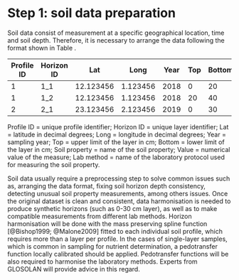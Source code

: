 # Step 1: soil data preparation


Soil data consist of measurement at a specific geographical location, time and soil depth. Therefore, it is necessary to arrange the data following the format shown in Table \ref{tab:data1}.


<!-- \begin{table}[htbp] -->
<!--     \caption{Format example of a soil dataset} -->
<!--     \scalebox{0.685}{ -->
<!--     \begin{threeparttable} -->
<!--         \centering -->
<!--             \begin{tabular}{rrrrrrrrrl} -->
<!--             \toprule -->
<!--             Profile ID & Horizon ID & Lat & Long & Year & Top  & Bottom  & Soil property & Value & Lab method\\ -->
<!--             \midrule -->
<!--             1 & 1\_1 & 12.123456 & 1.123456 & 2018 & 0  & 20 & SOC & 3.4 & W\&B \\ -->
<!--             1 & 1\_2 & 12.123456 & 1.123456 & 2018 & 20 & 40 & SOC & 2.1 & W\&B \\ -->
<!--             2 & 2\_1 & 23.123456 & 2.123456 & 2019 & 0  & 30 & SOC & 2.9 & W\&B\\ -->
<!--             \bottomrule -->
<!--         \end{tabular} -->
<!--         \begin{tablenotes} -->
<!--         \item \footnotesize Profile ID = unique profile identifier; Horizon ID = unique layer identifier; Lat = latitude in decimal degrees; Long = longitude in decimal degrees; Year = sampling year; Top = upper limit of the layer in cm; Bottom = lower limit of the layer in cm; Soil property = name of the soil property; Value = numerical value of the measure; Lab method = name of the laboratory protocol used for measuring the soil property. -->
<!--         \end{tablenotes} -->
<!--     \end{threeparttable} -->
<!--     \label{tab:data1} -->
<!--     } -->
<!-- \end{table} -->

| Profile ID | Horizon ID | Lat       | Long     | Year | Top | Bottom | Soil property | Value |  Lab method |
|------------|------------|-----------|----------|------|-----|--------|---------------|-------|-------------|
| 1          | 1_1        | 12.123456 | 1.123456 | 2018 | 0   | 20     | SOC           | 3.4   | W&B         |
| 1          | 1_2        | 12.123456 | 1.123456 | 2018 | 20  | 40     | SOC           | 2.1   | W&B         |
| 2          | 2_1        | 23.123456 | 2.123456 | 2019 | 0   | 30     | SOC           | 2.9   | W&B         |

Profile ID = unique profile identifier; Horizon ID = unique layer identifier; Lat = latitude in decimal degrees; Long = longitude in decimal degrees; Year = sampling year; Top = upper limit of the layer in cm; Bottom = lower limit of the layer in cm; Soil property = name of the soil property; Value = numerical value of the measure; Lab method = name of the laboratory protocol used for measuring the soil property.

Soil data usually require a preprocessing step to solve common issues such as, arranging the data format, fixing soil horizon depth consistency, detecting unusual soil property measurements, among others issues. 
Once the original dataset is clean and consistent, data harmonisation is needed to produce synthetic horizons (such as 0-30 cm layer), as well as to make compatible measurements from different lab methods. Horizon harmonisation will be done with the mass preserving spline function [@Bishop1999; @Malone2009] fitted to each individual soil profile, which requires more than a layer per profile. In the cases of single-layer samples, which is common in sampling for nutrient determination, a pedotransfer function locally calibrated should be applied. Pedotransfer functions will be also required to harmonise the laboratory methods. Experts from GLOSOLAN will provide advice in this regard.
